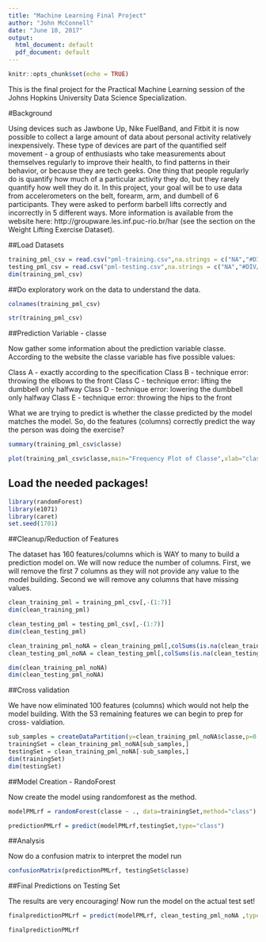```yaml
---
title: "Machine Learning Final Project"
author: "John McConnell"
date: "June 10, 2017"
output:
  html_document: default
  pdf_document: default
---
```


```r
knitr::opts_chunk$set(echo = TRUE)
```

This is the final project for the Practical Machine Learning session of
the Johns Hopkins University Data Science Specialization.

#Background

Using devices such as Jawbone Up, Nike FuelBand, and Fitbit it is now possible to collect a large amount of data about personal activity relatively inexpensively. These type of devices are part of the quantified self movement - a group of enthusiasts who take measurements about themselves regularly to improve their health, to find patterns in their behavior, or because they are tech geeks. One thing that people regularly do is quantify how much of a particular activity they do, but they rarely quantify how well they do it. In this project, your goal will be to use data from accelerometers on the belt, forearm, arm, and dumbell of 6 participants. They were asked to perform barbell lifts correctly and incorrectly in 5 different ways. More information is available from the website here: http://groupware.les.inf.puc-rio.br/har (see the section on the Weight Lifting Exercise Dataset).

##Load Datasets

```r

training_pml_csv = read.csv("pml-training.csv",na.strings = c("NA","#DIV/0!",""))
testing_pml_csv = read.csv("pml-testing.csv",na.strings = c("NA","#DIV/0!",""))
dim(training_pml_csv)

```

##Do exploratory work on the data to understand the data.

```r

colnames(training_pml_csv)

str(training_pml_csv)

```

##Prediction Variable - classe

Now gather some information about the prediction variable classe.  According
to the website the classe variable has five possible values:

Class A - exactly according to the specification
Class B - technique error:  throwing the elbows to the front 
Class C - technique error:  lifting the dumbbell only halfway
Class D - technique error:  lowering the dumbbell only halfway
Class E - technique error:  throwing the hips to the front

What we are trying to predict is whether the classe predicted by the model
matches the model.  So, do the features (columns) correctly predict the
way the person was doing the exercise?

```r

summary(training_pml_csv$classe)

plot(training_pml_csv$classe,main="Frequency Plot of Classe",xlab="classe",ylab="frequency",col="red")

```

## Load the needed packages!

```r
library(randomForest)
library(e1071)
library(caret)
set.seed(1701)
```

##Cleanup/Reduction of Features

The dataset has 160 features/columns which is WAY to many to build a prediction model
on.  We will now reduce the number of columns.  First, we will remove the first 7 columns
as they will not provide any value to the model building. Second we will remove
any columns that have missing values.

```r

clean_training_pml = training_pml_csv[,-(1:7)]
dim(clean_training_pml)

clean_testing_pml = testing_pml_csv[,-(1:7)]
dim(clean_testing_pml)

clean_training_pml_noNA = clean_training_pml[,colSums(is.na(clean_training_pml))==0]
clean_testing_pml_noNA = clean_testing_pml[,colSums(is.na(clean_testing_pml))==0]

dim(clean_training_pml_noNA)
dim(clean_testing_pml_noNA)

```

##Cross validation

We have now eliminated 100 features (columns) which would not help the model
building.  With the 53 remaining features we can begin to prep for cross-
valdiation.

```r

sub_samples = createDataPartition(y=clean_training_pml_noNA$classe,p=0.8,list=FALSE)
trainingSet = clean_training_pml_noNA[sub_samples,]
testingSet = clean_training_pml_noNA[-sub_samples,]
dim(trainingSet)
dim(testingSet)

```

##Model Creation - RandoForest

Now create the model using randomforest as the method.

```r

modelPMLrf = randomForest(classe ~ ., data=trainingSet,method="class")

predictionPMLrf = predict(modelPMLrf,testingSet,type="class")

```

##Analysis

Now do a confusion matrix to interpret the model run

```r

confusionMatrix(predictionPMLrf, testingSet$classe)

```

##Final Predictions on Testing Set

The results are very encouraging!  Now run the model on the actual test set!

```r

finalpredictionPMLrf = predict(modelPMLrf, clean_testing_pml_noNA ,type="class")

finalpredictionPMLrf

```

